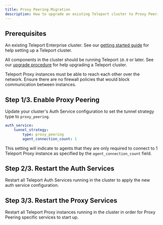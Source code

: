 ```yaml
---
title: Proxy Peering Migration
description: How to upgrade an existing Teleport cluster to Proxy Peering mode.
---
```


## Prerequisites

An existing Teleport Enterprise cluster. See our [getting started guide](../../deploy-a-cluster/teleport-enterprise/getting-started.mdx) for help
setting up a Teleport cluster.

All components in the cluster should be running Teleport `10.0` or later. See our
[upgrade procedure](./upgrading.mdx) for help upgrading a Teleport cluster.

Teleport Proxy instances must be able to reach each other over the network. Ensure
there are no firewall policies that would block communication between instances.

## Step 1/3. Enable Proxy Peering
Update your cluster's Auth Service configuration to set the tunnel strategy type
to `proxy_peering`.

```yaml
auth_service:
    tunnel_strategy:
        type: proxy_peering
        agent_connection_count: 1
```

This setting will indicate to agents that they are only required to connect to 1
Teleport Proxy instance as specified by the `agent_connection_count` field.

## Step 2/3. Restart the Auth Services
Restart all Teleport Auth Services running in the cluster to apply the new auth service
configuration.

## Step 3/3. Restart the Proxy Services
Restart all Teleport Proxy instances running in the cluster in order for Proxy Peering
specific services to start up.

